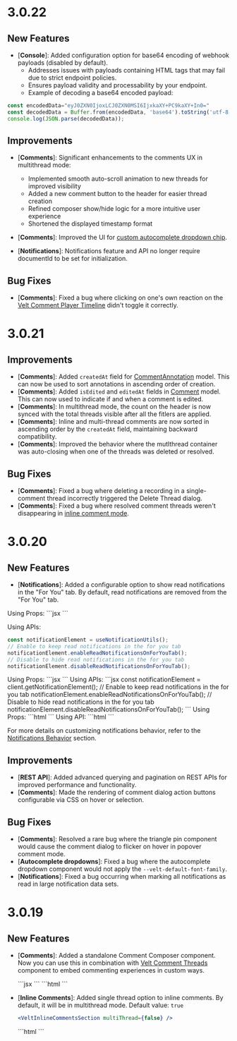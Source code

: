 # 3.0.22

## New Features
- [**Console**]: Added configuration option for base64 encoding of webhook payloads (disabled by default).
  - Addresses issues with payloads containing HTML tags that may fail due to strict endpoint policies.
  - Ensures payload validity and processability by your endpoint.
  - Example of decoding a base64 encoded payload:
``` js
const encodedData="eyJ0ZXN0IjoxLCJ0ZXN0MSI6IjxkaXY+PC9kaXY+In0="
const decodedData = Buffer.from(encodedData, 'base64').toString('utf-8');
console.log(JSON.parse(decodedData));
```


## Improvements

- [**Comments**]: Significant enhancements to the comments UX in multithread mode:
  - Implemented smooth auto-scroll animation to new threads for improved visibility
  - Added a new comment button to the header for easier thread creation
  - Refined composer show/hide logic for a more intuitive user experience
  - Shortened the displayed timestamp format

- [**Comments**]: Improved the UI for [custom autocomplete dropdown chip](/async-collaboration/comments/customize-behavior/custom-lists#2-add-custom-lists-on-comment).

- [**Notifications**]: Notifications feature and API no longer require documentId to be set for initialization.

## Bug Fixes
- [**Comments**]: Fixed a bug where clicking on one's own reaction on the [Velt Comment Player Timeline](/async-collaboration/comments/setup/video-player-setup/custom-video-player-setup) didn't toggle it correctly.



# 3.0.21

## Improvements
- [**Comments**]: Added `createdAt` field for [CommentAnnotation](/api-reference/models/CommentAnnotation) model. This can now be used to sort annotations in ascending order of creation.
- [**Comments**]: Added `isEdited` and `editedAt` fields in [Comment](/api-reference/models/Comment) model. This can now used to indicate if and when a comment is edited.
- [**Comments**]: In multithread mode, the count on the header is now synced with the total threads visible after all the fitlers are applied.
- [**Comments**]: Inline and multi-thread comments are now sorted in ascending order by the `createdAt` field, maintaining backward compatibility.
- [**Comments**]: Improved the behavior where the mutlthread container was auto-closing when one of the threads was deleted or resolved.

## Bug Fixes
- [**Comments**]: Fixed a bug where deleting a recording in a single-comment thread incorrectly triggered the Delete Thread dialog.
- [**Comments**]: Fixed a bug where resolved comment threads weren't disappearing in [inline comment mode](/async-collaboration/comments/setup/inline-comments).


# 3.0.20

## New Features
- [**Notifications**]: Added a configurable option to show read notifications in the "For You" tab. By default, read notifications are removed from the "For You" tab.
  
<Tabs>
<Tab title="React / Next.js with Hooks">
Using Props:
```jsx
<VeltNotificationsTool readNotificationsOnForYouTab={true} />
<VeltNotificationsPanel readNotificationsOnForYouTab={true} />
```

Using APIs:
```jsx
const notificationElement = useNotificationUtils();
// Enable to keep read notifications in the for you tab
notificationElement.enableReadNotificationsOnForYouTab();
// Disable to hide read notifications in the for you tab
notificationElement.disableReadNotificationsOnForYouTab();
```
</Tab>

<Tab title="React / Next.js">
Using Props:
```jsx
<VeltNotificationsTool readNotificationsOnForYouTab={true} />
<VeltNotificationsPanel readNotificationsOnForYouTab={true} />
```
Using APIs:
```jsx
const notificationElement = client.getNotificationElement();
// Enable to keep read notifications in the for you tab
notificationElement.enableReadNotificationsOnForYouTab();
// Disable to hide read notifications in the for you tab
notificationElement.disableReadNotificationsOnForYouTab();
```
</Tab>

<Tab title="HTML / Other Frameworks">
Using Props:
```html
<velt-notifications-tool read-notifications-on-for-you-tab="true">
</velt-notifications-tool>
<velt-notifications-panel read-notifications-on-for-you-tab="true">
</velt-notifications-panel>
```
Using API:
```html
<script>
  // Using APIs
  const notificationElement = Velt.getNotificationElement();
  // Enable to keep read notifications in the for you tab
  notificationElement.enableReadNotificationsOnForYouTab();
  // Disable to hide read notifications in the for you tab
  notificationElement.disableReadNotificationsOnForYouTab();
</script>
```
</Tab>
</Tabs>

For more details on customizing notifications behavior, refer to the [Notifications Behavior](/async-collaboration/notifications/customize-behavior) section.
  

## Improvements
- [**REST API**]: Added advanced querying and pagination on REST APIs for improved performance and functionality.
- [**Comments**]: Made the rendering of comment dialog action buttons configurable via CSS on hover or selection.

## Bug Fixes
- [**Comments**]: Resolved a rare bug where the triangle pin component would cause the comment dialog to flicker on hover in popover comment mode.
- [**Autocomplete dropdowns**]: Fixed a bug where the autocomplete dropdown component would not apply the `--velt-default-font-family`.
- [**Notifications**]: Fixed a bug occurring when marking all notifications as read in large notification data sets.




# 3.0.19

## New Features
- [**Comments**]: Added a standalone Comment Composer component. Now you can use this in combination with [Velt Comment Threads](/async-collaboration/comments/build-yourself/comment-thread/overview) component to embed commenting experiences in custom ways.
  
  <Tabs>
  <Tab title="React / Next.js">
  ```jsx
  <VeltCommentComposer />
  ```
  </Tab>

  <Tab title="HTML / Other Frameworks">
  ```html
  <velt-comment-composer></velt-comment-composer>
  ```
  </Tab>
  </Tabs>

- [**Inline Comments**]: Added single thread option to inline comments. By default, it will be in multithread mode.
Default value: `true`
  <Tabs>
  <Tab title="React / Next.js">
  ```jsx
  <VeltInlineCommentsSection multiThread={false} />
  ```
  </Tab>
  <Tab title="HTML / Other Frameworks">
  ```html
  <velt-inline-comments-section multi-thread="false">
  </velt-inline-comments-section>
  ```
  </Tab>
  </Tabs>